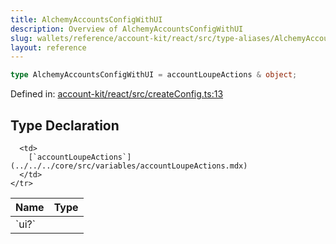 ```yaml
---
title: AlchemyAccountsConfigWithUI
description: Overview of AlchemyAccountsConfigWithUI
slug: wallets/reference/account-kit/react/src/type-aliases/AlchemyAccountsConfigWithUI
layout: reference
---
```


```ts
type AlchemyAccountsConfigWithUI = accountLoupeActions & object;
```

Defined in: [account-kit/react/src/createConfig.ts:13](https://github.com/alchemyplatform/aa-sdk/blob/4987bdd63823427c48ec21401b71fa3cfc2d0675/account-kit/react/src/createConfig.ts#L13)

## Type Declaration

<table>
  <thead>
    <tr>
      <th align="left">Name</th>
      <th align="left">Type</th>
    </tr>
  </thead>

  <tbody>
    <tr>
      <td>
        `ui?`
      </td>

      <td>
        [`accountLoupeActions`](../../../core/src/variables/accountLoupeActions.mdx)
      </td>
    </tr>

  </tbody>
</table>
